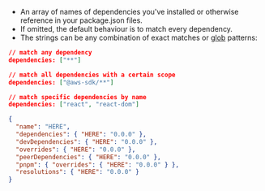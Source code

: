 - An array of names of dependencies you've installed or otherwise reference in your package.json files.
- If omitted, the default behaviour is to match every dependency.
- The strings can be any combination of exact matches or [glob](HREF_GLOB) patterns:

```json title="Examples of valid values"
// match any dependency
dependencies: ["**"]

// match all dependencies with a certain scope
dependencies: ["@aws-sdk/**"]

// match specific dependencies by name
dependencies: ["react", "react-dom"]
```

```json title="Where this pattern is matched against"
{
  "name": "HERE",
  "dependencies": { "HERE": "0.0.0" },
  "devDependencies": { "HERE": "0.0.0" },
  "overrides": { "HERE": "0.0.0" },
  "peerDependencies": { "HERE": "0.0.0" },
  "pnpm": { "overrides": { "HERE": "0.0.0" } },
  "resolutions": { "HERE": "0.0.0" }
}
```
